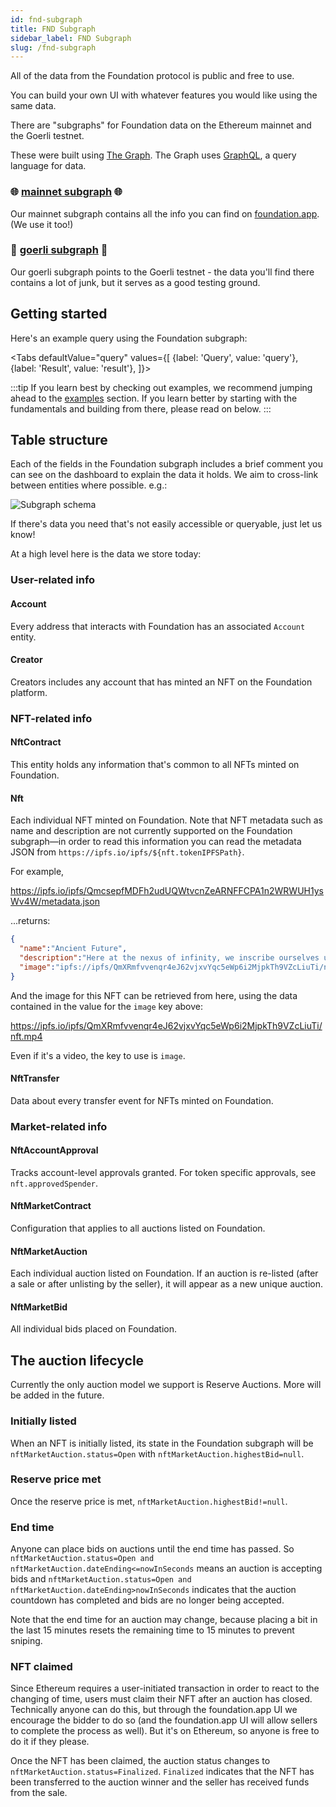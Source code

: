 ```yaml
---
id: fnd-subgraph
title: FND Subgraph
sidebar_label: FND Subgraph
slug: /fnd-subgraph
---
```



All of the data from the Foundation protocol is public and free to use.

You can build your own UI with whatever features you would like using the same data.

There are "subgraphs" for Foundation data on the Ethereum mainnet and the Goerli testnet.

These were built using [The Graph](https://thegraph.com/). The Graph uses [GraphQL](https://graphql.org/), a query language for data.

### 🌐 [mainnet subgraph](https://thegraph.com/explorer/subgraph/f8n/fnd) 🌐

Our mainnet subgraph contains all the info you can find on [foundation.app](https://foundation.app). (We use it too!)

### 🚧 [goerli subgraph](https://thegraph.com/explorer/subgraph/f8n/fnd-goerli) 🚧

Our goerli subgraph points to the Goerli testnet - the data you'll find there contains a lot of junk, but it serves as a good testing ground.

## Getting started

Here's an example query using the Foundation subgraph:


<Tabs
  defaultValue="query"
  values={[
    {label: 'Query', value: 'query'},
    {label: 'Result', value: 'result'},
  ]}>
  <TabItem value="query"><ExampleQuery/></TabItem>
  <TabItem value="result"><ExampleResult/></TabItem>
</Tabs>

:::tip
If you learn best by checking out examples, we recommend jumping ahead to the [examples](subgraph-examples) section. If you learn better by starting with the fundamentals and building from there, please read on below.
:::

## Table structure

Each of the fields in the Foundation subgraph includes a brief comment you can see on the dashboard to explain the data it holds. We aim to cross-link between entities where possible. e.g.:

<img alt="Subgraph schema" src="/img/schema.png" />

If there's data you need that's not easily accessible or queryable, just let us know!

At a high level here is the data we store today:

### User-related info

#### **Account**

Every address that interacts with Foundation has an associated `Account` entity.

#### **Creator**

Creators includes any account that has minted an NFT on the Foundation platform.

### NFT-related info

#### **NftContract**

This entity holds any information that's common to all NFTs minted on Foundation.

#### **Nft**

Each individual NFT minted on Foundation. Note that NFT metadata such as name and description are not currently supported on the Foundation subgraph—in order to read this information you can read the metadata JSON from `https://ipfs.io/ipfs/${nft.tokenIPFSPath}`.

For example,

https://ipfs.io/ipfs/QmcsepfMDFh2udUQWtvcnZeARNFFCPA1n2WRWUH1ysWv4W/metadata.json

...returns:

```json
{
  "name":"Ancient Future",
  "description":"Here at the nexus of infinity, we inscribe ourselves upon the sacred discs. For We are the Ancients of a Future Civilization. \n\nSingle Edition VHS Text Art by Sarah Zucker, 2020. Created in studio with Hi8 Camcorder Title Feedback, digital animation and analog processing on VHS. Filmed in 4K from vintage CRT TV screen.\n",
  "image":"ipfs://ipfs/QmXRmfvvenqr4eJ62vjxvYqc5eWp6i2MjpkTh9VZcLiuTi/nft.mp4"
}
```

And the image for this NFT can be retrieved from here, using the data contained in the value for the `image` key above:

https://ipfs.io/ipfs/QmXRmfvvenqr4eJ62vjxvYqc5eWp6i2MjpkTh9VZcLiuTi/nft.mp4

Even if it's a video, the key to use is `image`.

#### **NftTransfer**

Data about every transfer event for NFTs minted on Foundation.

### Market-related info

#### **NftAccountApproval**

Tracks account-level approvals granted. For token specific approvals, see `nft.approvedSpender`.

#### **NftMarketContract**

Configuration that applies to all auctions listed on Foundation.

#### **NftMarketAuction**

Each individual auction listed on Foundation. If an auction is re-listed (after a sale or after unlisting by the seller), it will appear as a new unique auction.

#### **NftMarketBid**

All individual bids placed on Foundation.

## The auction lifecycle

Currently the only auction model we support is Reserve Auctions. More will be added in the future.

### Initially listed

When an NFT is initially listed, its state in the Foundation subgraph will be `nftMarketAuction.status=Open` with `nftMarketAuction.highestBid=null`.

### Reserve price met
Once the reserve price is met, `nftMarketAuction.highestBid!=null`.

### End time
Anyone can place bids on auctions until the end time has passed. So `nftMarketAuction.status=Open and nftMarketAuction.dateEnding<=nowInSeconds` means an auction is accepting bids and `nftMarketAuction.status=Open and nftMarketAuction.dateEnding>nowInSeconds` indicates that the auction countdown has completed and bids are no longer being accepted.

Note that the end time for an auction may change, because placing a bit in the last 15 minutes resets the remaining time to 15 minutes to prevent sniping.

### NFT claimed
Since Ethereum requires a user-initiated transaction in order to react to the changing of time, users must claim their NFT after an auction has closed. Technically anyone can do this, but through the foundation.app UI we encourage the bidder to do so (and the foundation.app UI will allow sellers to complete the process as well). But it's on Ethereum, so anyone is free to do it if they please.

Once the NFT has been claimed, the auction status changes to `nftMarketAuction.status=Finalized`. `Finalized` indicates that the NFT has been transferred to the auction winner and the seller has received funds from the sale.